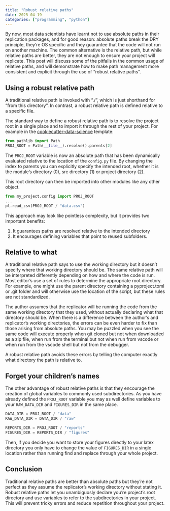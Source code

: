 ```yaml
---
title: "Robust relative paths"
date: 2025-04-19
categories: ["programming", "python"]
---
```


By now, most data scientists have learnt not to use absolute paths in their replication packages, and for good reason: absolute paths break the DRY principle, they're OS specific and they guarantee that the code will not run on another machine. The common alternative is the relative path, but while relative paths are better, they are not enough to ensure your project will replicate. This post will discuss some of the pitfalls in the common usage of relative paths, and will demonstrate how to make path management more consistent and explicit through the use of "robust relative paths".

## Using a robust relative path

A traditional relative path is invoked with "./", which is just shorthand for "from this directory". In contrast, a robust relative path is defined relative to a specific file.

The standard way to define a robust relative path is to resolve the project root in a single place and to import it through the rest of your project. For example in the [cookiecutter-data-science](https://github.com/drivendataorg/cookiecutter-data-science/) template:

```python {filename="src/my_project/config.py"}
from pathlib import Path
PROJ_ROOT = Path(__file__).resolve().parents[2]
```

The `PROJ_ROOT` variable is now an absolute path that has been dynamically evaluated relative to the location of the `config.py` file. By changing the index to parents you can explicitly specify the intended root, whether it is the module's directory (0), src directory (1) or project directory (2).

This root directory can then be imported into other modules like any other object.

```python {filename="src/my_project/dataset.py"}
from my_project.config import PROJ_ROOT
...
pl.read_csv(PROJ_ROOT / "data.csv")
```

This approach may look like pointless complexity, but it provides two important benefits: 

1. It guarantees paths are resolved relative to the intended directory
2. It encourages defining variables that point to reused subfolders.

## Relative to what

A traditional relative path says to use the working directory but it doesn't specify where that working directory should be. The same relative path will be interpreted differently depending on how and where the code is run. Most editor's use a set of rules to determine the appropriate root directory. For example, one might use the parent directory containing a pyproject.toml or .git folder and will otherwise use the location of the script, but these rules are not standardized.

The author assumes that the replicator will be running the code from the same working directory that they used, without actually declaring what that directory should be. When there is a difference between the author's and replicator's working directories, the errors can be even harder to fix than those arising from absolute paths. You may be puzzled when you see the same code will execute properly when git cloned but not when downloaded as a zip file, when run from the terminal but not when run from vscode or when run from the vscode shell but not from the debugger.

A robust relative path avoids these errors by telling the computer exactly what directory the path is relative to.

## Forget your children's names

The other advantage of robust relative paths is that they encourage the creation of global variables to commonly used subdirectories. As you have already defined the `PROJ_ROOT` variable you may as well define variables to your `RAW_DATA_DIR` and `FIGURES_DIR` in the same place.

```python {filename="src/my_project/config.py"}
DATA_DIR = PROJ_ROOT / "data"
RAW_DATA_DIR = DATA_DIR / "raw"

REPORTS_DIR = PROJ_ROOT / "reports"
FIGURES_DIR = REPORTS_DIR / "figures"
```

Then, if you decide you want to store your figures directly to your latex directory you only have to change the value of `FIGURES_DIR` in a single location rather than running find and replace through your whole project.

## Conclusion

Traditional relative paths are better than absolute paths but they're not perfect as they assume the replicator's working directory without stating it. Robust relative paths let you unambiguosly declare you're project's root directory and use variables to refer to the subdirectories in your project. This will prevent tricky errors and reduce repetition throughout your project.